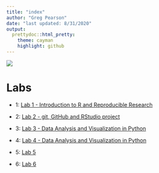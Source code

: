 ```yaml
---
title: "index"
author: "Greg Pearson"
date: "last updated: 8/31/2020"
output: 
  prettydoc::html_pretty:
    theme: cayman
    highlight: github
---
```



![](./images/beartooth-butte.jpg)

# Labs

- 1: [Lab 1 - Introduction to R and Reproducible Research](./labs/lab-1/lab-1-glp.html)

- 2: [Lab 2 - git, GitHub and RStudio project](./labs/lab-2/lab-2-glp.html)

- 3: [Lab 3 - Data Analysis and Visualization in Python](./labs/lab-3/lab-3-glp.html)

- 4: [Lab 4 - Data Analysis and Visualization in Python](./labs/lab-4/lab-4-glp.html)

- 5: [Lab 5](./labs/lab-5/lab-5-glp.html)

- 6: [Lab 6](./labs/lab-6/lab-6-glp.html)
